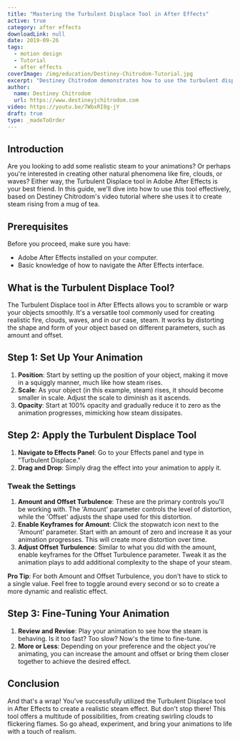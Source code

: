 ```yaml
---
title: "Mastering the Turbulent Displace Tool in After Effects"
active: true
category: after effects
downloadLink: null
date: 2019-09-26
tags:
  - motion design
  - Tutorial
  - after effects
coverImage: /img/education/Destiney-Chitrodom-Tutorial.jpg
excerpt: "Destiney Chitrodom demonstrates how to use the turbulent displace tool in After Effects for animations like steam rising from a mug."
author:
  name: Destiney Chitrodom
  url: https://www.destineyjchitrodom.com
video: https://youtu.be/7WbxRI8g-jY
draft: true
type: _madeToOrder
---
```


## Introduction

Are you looking to add some realistic steam to your animations? Or perhaps you're interested in creating other natural phenomena like fire, clouds, or waves? Either way, the Turbulent Displace tool in Adobe After Effects is your best friend. In this guide, we'll dive into how to use this tool effectively, based on Destiney Chitrodom's video tutorial where she uses it to create steam rising from a mug of tea.

## Prerequisites

Before you proceed, make sure you have:

- Adobe After Effects installed on your computer.
- Basic knowledge of how to navigate the After Effects interface.

## What is the Turbulent Displace Tool?

The Turbulent Displace tool in After Effects allows you to scramble or warp your objects smoothly. It's a versatile tool commonly used for creating realistic fire, clouds, waves, and in our case, steam. It works by distorting the shape and form of your object based on different parameters, such as amount and offset.

## Step 1: Set Up Your Animation

1. **Position**: Start by setting up the position of your object, making it move in a squiggly manner, much like how steam rises.
2. **Scale**: As your object (in this example, steam) rises, it should become smaller in scale. Adjust the scale to diminish as it ascends.
3. **Opacity**: Start at 100% opacity and gradually reduce it to zero as the animation progresses, mimicking how steam dissipates.

## Step 2: Apply the Turbulent Displace Tool

1. **Navigate to Effects Panel**: Go to your Effects panel and type in "Turbulent Displace."
2. **Drag and Drop**: Simply drag the effect into your animation to apply it.

### Tweak the Settings

1. **Amount and Offset Turbulence**: These are the primary controls you'll be working with. The 'Amount' parameter controls the level of distortion, while the 'Offset' adjusts the shape used for this distortion.
2. **Enable Keyframes for Amount**: Click the stopwatch icon next to the 'Amount' parameter. Start with an amount of zero and increase it as your animation progresses. This will create more distortion over time.
3. **Adjust Offset Turbulence**: Similar to what you did with the amount, enable keyframes for the Offset Turbulence parameter. Tweak it as the animation plays to add additional complexity to the shape of your steam.

**Pro Tip**: For both Amount and Offset Turbulence, you don't have to stick to a single value. Feel free to toggle around every second or so to create a more dynamic and realistic effect.

## Step 3: Fine-Tuning Your Animation

1. **Review and Revise**: Play your animation to see how the steam is behaving. Is it too fast? Too slow? Now's the time to fine-tune.
2. **More or Less**: Depending on your preference and the object you're animating, you can increase the amount and offset or bring them closer together to achieve the desired effect.

## Conclusion

And that's a wrap! You've successfully utilized the Turbulent Displace tool in After Effects to create a realistic steam effect. But don't stop there! This tool offers a multitude of possibilities, from creating swirling clouds to flickering flames. So go ahead, experiment, and bring your animations to life with a touch of realism.
